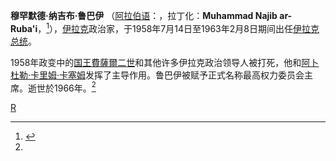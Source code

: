 '''穆罕默德·纳吉布·鲁巴伊''' （[[阿拉伯语|阿拉伯语]]：{{lang|ar|محمد نجيت الربيعي|}}，拉丁化：'''Muhammad Najib ar-Ruba'i'''，{{bd|1904年||1966年||catIdx=R}}<ref Name="Cahoon">{{cite web| last =Cahoon| first =Ben | title =Iraq - Chronology| publisher =worldstatesmen.org| year =2000 (1st version)| url =http://www.worldstatesmen.org/Iraq.htm| format =web| accessdate =2021-03-27}}</ref>），[[伊拉克|伊拉克]]政治家，于1958年7月14日至1963年2月8日期间出任[[伊拉克总统|伊拉克总统]]。

1958年政变中的[[費薩爾二世_(伊拉克)|国王費薩爾二世]]和其他许多伊拉克政治领导人被打死，他和[[阿卜杜勒·卡里姆·卡塞姆|阿卜杜勒·卡里姆·卡塞姆]]发挥了主导作用。鲁巴伊被赋予正式名称最高权力委员会主席。逝世於1966年。<ref Name="Cahoon"/> 
{{start box}}
{{succession box |[[费萨尔二世_(伊拉克)|费萨尔二世 (伊拉克)]]（伊拉克国王）|[[阿卜杜勒·萨拉姆·阿里夫|阿卜杜勒·萨拉姆·阿里夫]]|[[伊拉克总统|伊拉克总统]]|1958年7月14日－1963年2月8日}}
{{end box}}
{{亞洲政治人物小作品}}
{{Iraq-stub}}
{{伊拉克总统}}
[[Category:伊拉克总统|R]]